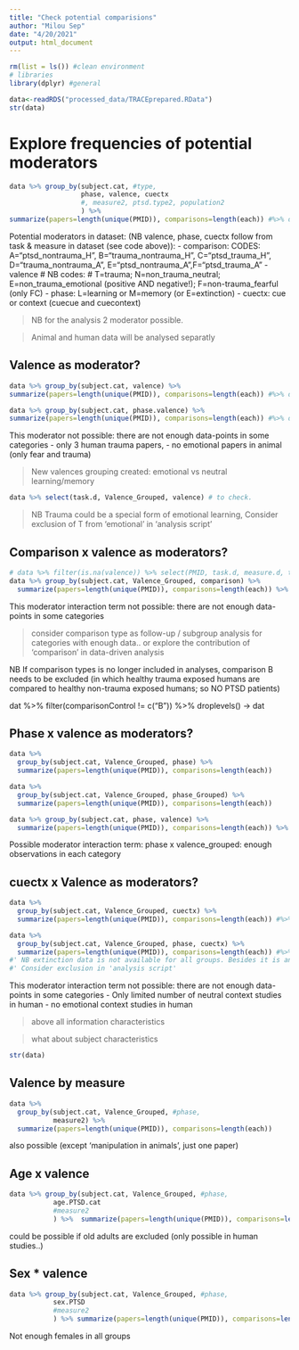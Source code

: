 ```yaml
---
title: "Check potential comparisions"
author: "Milou Sep"
date: "4/20/2021"
output: html_document
---
```


```r
rm(list = ls()) #clean environment
# libraries
library(dplyr) #general
```

```r
data<-readRDS("processed_data/TRACEprepared.RData")
str(data)
```


# Explore frequencies of potential moderators
```r
data %>% group_by(subject.cat, #type, 
                  phase, valence, cuectx
                  #, measure2, ptsd.type2, population2
                  ) %>%
summarize(papers=length(unique(PMID)), comparisons=length(each)) #%>% data.frame()
```




Potential moderators in dataset: (NB valence, phase, cuectx follow from task & measure in dataset (see code above)):
- comparison: CODES: A="ptsd_nontrauma_H", B="trauma_nontrauma_H", C="ptsd_trauma_H",  D="trauma_nontrauma_A", E="ptsd_nontrauma_A",F="ptsd_trauma_A"
- valence # NB codes: # T=trauma; N=non_trauma_neutral; E=non_trauma_emotional (positive AND negative!); F=non-trauma_fearful (only FC)
- phase: L=learning or M=memory (or E=extinction)
- cuectx: cue or context (cuecue and cuecontext)

> NB for the analysis 2 moderator possible.


> Animal and human data will be analysed separatly

## Valence as moderator?
```r
data %>% group_by(subject.cat, valence) %>%
summarize(papers=length(unique(PMID)), comparisons=length(each)) #%>% data.frame() #%>% write.csv2("results/inclusions.by.valence.csv")
```


```r
data %>% group_by(subject.cat, phase.valence) %>%
summarize(papers=length(unique(PMID)), comparisons=length(each)) #%>% data.frame()
```
This moderator not possible: there are not enough data-points in some categories
- only 3 human trauma papers, 
- no emotional papers in animal (only fear and trauma)

> New valences grouping created: emotional vs neutral learning/memory

```r
data %>% select(task.d, Valence_Grouped, valence) # to check. 
```

> NB Trauma could be a special form of emotional learning, Consider exclusion of T from 'emotional' in 'analysis script'


## Comparison x valence as moderators?
```r
# data %>% filter(is.na(valence)) %>% select(PMID, task.d, measure.d, task.m, measure.m) %>% head()
data %>% group_by(subject.cat, Valence_Grouped, comparison) %>%
  summarize(papers=length(unique(PMID)), comparisons=length(each)) %>% data.frame() #%>% write.csv2("results/inclusions.by.comparisons.valence.csv") # to save
```
This moderator interaction term not possible: there are not enough data-points in some categories

> consider comparison type as follow-up / subgroup analysis for categories with enough data.. or explore the contribution of 'comparison' in data-driven analysis

NB If comparison types is no longer included in analyses, comparison B needs to be excluded (in which healthy trauma exposed humans are compared to healthy non-trauma exposed humans; so NO PTSD patients)

 dat %>% filter(comparisonControl != c("B")) %>% droplevels() -> dat


## Phase x valence as moderators?
```r
data %>% 
  group_by(subject.cat, Valence_Grouped, phase) %>%
  summarize(papers=length(unique(PMID)), comparisons=length(each))
```


```r
data %>% 
  group_by(subject.cat, Valence_Grouped, phase_Grouped) %>%
  summarize(papers=length(unique(PMID)), comparisons=length(each))
```


```r
data %>% group_by(subject.cat, phase, valence) %>%
  summarize(papers=length(unique(PMID)), comparisons=length(each)) %>% data.frame() #%>% write.csv2("results/inclusions.by.phase.valence.csv")
```
Possible moderator interaction term: phase x valence_grouped: enough observations in each category


## cuectx x Valence as moderators?
```r
data %>% 
  group_by(subject.cat, Valence_Grouped, cuectx) %>%
  summarize(papers=length(unique(PMID)), comparisons=length(each)) #%>% write.csv2("results/inclusions.by.cuectx.csv")
```


```r
data %>% 
  group_by(subject.cat, Valence_Grouped, phase, cuectx) %>%
  summarize(papers=length(unique(PMID)), comparisons=length(each)) #%>% write.csv2("results/inclusions.by.phase.cuectx.csv")
#' NB extinction data is not available for all groups. Besides it is an specific for of fear learning..
#' Consider exclusion in 'analysis script'
```
This moderator interaction term not possible: there are not enough data-points in some categories
- Only limited number of neutral context studies in human 
- no emotional context studies in human



> above all information characteristics

> what about subject characteristics

```r
str(data)
```

## Valence by measure
```r
data %>% 
  group_by(subject.cat, Valence_Grouped, #phase, 
           measure2) %>%
  summarize(papers=length(unique(PMID)), comparisons=length(each))
```
also possible (except 'manipulation in animals', just one paper)


## Age x valence
```r
data %>% group_by(subject.cat, Valence_Grouped, #phase, 
           age.PTSD.cat
           #measure2
           ) %>%  summarize(papers=length(unique(PMID)), comparisons=length(each))
```
could be possible if old adults are excluded (only possible in human studies..)


## Sex * valence
```r
data %>% group_by(subject.cat, Valence_Grouped, #phase, 
           sex.PTSD
           #measure2
           ) %>% summarize(papers=length(unique(PMID)), comparisons=length(each))
```
Not enough females in all groups


